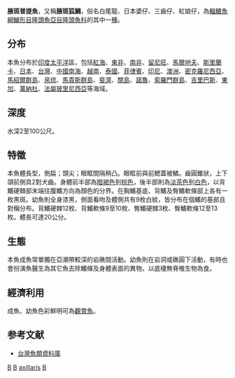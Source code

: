 {{Speciesbox 
| taxon = Bodianus axillaris
| image =Bodianus_sp_Day.png
| status = LC
| status_system = IUCN3.1
| authority = [[Bennett|Bennett]], 1832
| synonyms = *''Cossyphus octomaculatus''<br /><small>Liénard, 1891</small>
*''Labrus axillaris''<br /><small>Bennett, 1832</small> ''
*''Lepidaplois albomaculatus''<br /><small>Smith, 1957</small> ''
*''Lepidaplois axillaris''<br /><small>Bennett, 1832</small>
}}

'''腋斑普提魚'''，又稱'''腋斑狐鯛'''，俗名白尾龍、日本婆仔、三齒仔、紅娘仔，為[[輻鰭魚綱|輻鰭魚綱]][[鱸形目|鱸形目]][[隆頭魚亞目|隆頭魚亞目]][[隆頭魚科|隆頭魚科]]的其中一[[種|種]]。

==分布==
本魚分布於[[印度|印度]][[太平洋|太平洋]]區，包括[[紅海|紅海]]、[[東非|東非]]、[[南非|南非]]、[[留尼旺|留尼旺]]、[[馬爾地夫|馬爾地夫]]、[[斯里蘭卡|斯里蘭卡]]、[[日本|日本]]、[[台灣|台灣]]、[[中國|中國]][[南海|南海]]、[[越南|越南]]、[[泰國|泰國]]、[[菲律賓|菲律賓]]、[[印尼|印尼]]、[[澳洲|澳洲]]、[[密克羅尼西亞|密克羅尼西亞]]、[[馬紹爾群島|馬紹爾群島]]、[[帛琉|帛琉]]、[[馬貴斯群島|馬貴斯群島]]、[[斐濟|斐濟]]、[[關島|關島]]、[[諾魯|諾魯]]、[[索羅門群島|索羅門群島]]、[[吉里巴斯|吉里巴斯]]、[[東加|東加]]、[[萬納杜|萬納杜]]、[[法屬玻里尼西亞|法屬玻里尼西亞]]等海域。

==深度==
水深2至100公尺。

==特徵==
本魚體長型，側扁；頭尖；眼眶間隔稍凸。眼眶前與前鰓蓋被鱗。齒圓錐狀，上下頜前側具2對犬齒。身體前半部為[[暗褐色|暗褐色]]到[[棕色|棕色]]，後半部則為[[淡茶色|淡茶色]]到[[白色|白色]]，以背鰭硬棘部末端往腹鰭方向為顏色的分界。在胸鰭基底、背鰭及臀鰭軟條部上各有一枚黑斑。幼魚則全身漆黑，側面看吻及體側共有9枚白紋，皆分布在個鰭的基部且對稱分布。背鰭硬棘12枚、背鰭軟條9至10枚、臀鰭硬棘3枚、臀鰭軟條12至13枚。體長可達20公分。

==生態==
本魚成魚常單獨在亞潮帶較深的岩礁間活動。幼魚則在岩洞或礁圓下活動，有時也會扮演魚醫生為其它魚去除鰭條及身體表面的異物。以底棲無脊椎生物為食。

==經濟利用==
成魚、幼魚色彩鮮明可為[[觀賞魚|觀賞魚]]。

==参考文献==
*[http://fishdb.sinica.edu.tw/ 台灣魚類資料庫] {{Wayback|url=http://fishdb.sinica.edu.tw/ |date=20160304193340 }}
{{Taxonbar|from=Q580070}}

[[Category:IUCN红色名录无危物种|B]]
[[Category:觀賞魚|B]]
[[Category:普提魚屬|axillaris]]
[[Category:1832年描述的鱼类|B]]